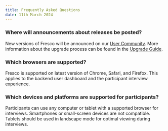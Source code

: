 ```yaml
---
title: Frequently Asked Questions
date: 11th March 2024
---
```


### Where will announcements about releases be posted?

New versions of Fresco will be announced on our <a href="https://community.networkcanvas.com/" target="_blank">User Community</a>. More information about the upgrade process can be found in the [Upgrade Guide](./deployment/upgrading).

### Which browsers are supported?

Fresco is supported on latest version of Chrome, Safari, and Firefox. This applies to the backend user dashboard and the participant interview experience.

### Which devices and platforms are supported for participants?

Participants can use any computer or tablet with a supported browser for interviews. Smartphones or small-screen devices are not compatible. Tablets should be used in landscape mode for optimal viewing during interviews.
